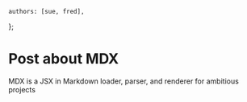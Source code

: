 	authors: [sue, fred],
};

# Post about MDX

MDX is a JSX in Markdown loader, parser, and renderer for ambitious projects
